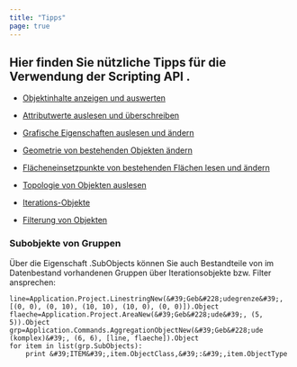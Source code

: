 ```yaml
---
title: "Tipps"
page: true
---
```

## Hier finden Sie n&#252;tzliche Tipps f&#252;r die Verwendung der  <Italic> Scripting API </Italic> .


- [Objektinhalte anzeigen und auswerten](../schnittstellen/tipps2)

- [Attributwerte auslesen und &#252;berschreiben](../schnittstellen/tipps3)

- [Grafische Eigenschaften auslesen und &#228;ndern](../schnittstellen/tipps4)

- [Geometrie von bestehenden Objekten &#228;ndern](../schnittstellen/tipps5)

- [Fl&#228;cheneinsetzpunkte von bestehenden Fl&#228;chen lesen und &#228;ndern](../schnittstellen/tipps9)

- [Topologie von Objekten auslesen](../schnittstellen/tipps6)

- [Iterations-Objekte](../schnittstellen/tipps7)

- [Filterung von Objekten](../schnittstellen/tipps8)









### Subobjekte von Gruppen
&#220;ber die Eigenschaft  <Bold> .SubObjects </Bold>  k&#246;nnen Sie auch Bestandteile von im Datenbestand vorhandenen Gruppen &#252;ber Iterationsobjekte bzw. Filter ansprechen:

```
line=Application.Project.LinestringNew(&#39;Geb&#228;udegrenze&#39;, [(0, 0), (0, 10), (10, 10), (10, 0), (0, 0)]).Object
flaeche=Application.Project.AreaNew(&#39;Geb&#228;ude&#39;, (5, 5)).Object
grp=Application.Commands.AggregationObjectNew(&#39;Geb&#228;ude (komplex)&#39;, (6, 6), [line, flaeche]).Object
for item in list(grp.SubObjects):
    print &#39;ITEM&#39;,item.ObjectClass,&#39;:&#39;,item.ObjectType

```
